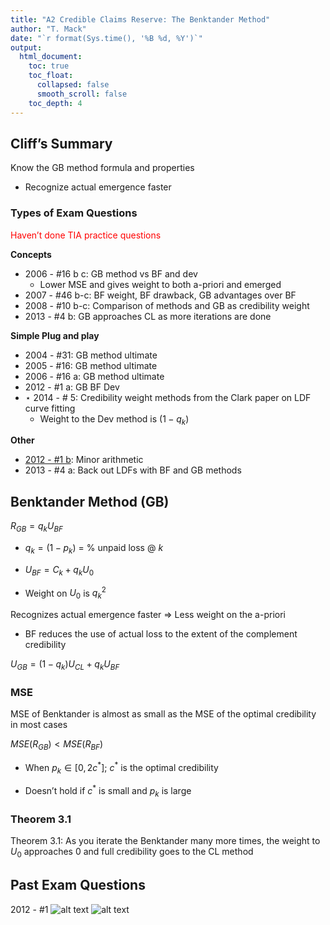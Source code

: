 ```yaml
---
title: "A2 Credible Claims Reserve: The Benktander Method"
author: "T. Mack"
date: "`r format(Sys.time(), '%B %d, %Y')`"
output: 
  html_document:
    toc: true
    toc_float:
      collapsed: false
      smooth_scroll: false
    toc_depth: 4
---
```

## Cliff's Summary

Know the GB method formula and properties

* Recognize actual emergence faster

### Types of Exam Questions

<span style="color:red">Haven't done TIA practice questions</span>

**Concepts**

* 2006 - #16 b c: GB method vs BF and dev
    * Lower MSE and gives weight to both a-priori and emerged
* 2007 - #46 b-c: BF weight, BF drawback, GB advantages over BF
* 2008 - #10 b-c: Comparison of methods and GB as credibility weight
* 2013 - #4 b: GB approaches CL as more iterations are done

**Simple Plug and play**

* 2004 - #31: GB method ultimate
* 2005 - #16: GB method ultimate
* 2006 - #16 a: GB method ultimate
* 2012 - #1 a: GB BF Dev
* $\star$ 2014 - # 5: Credibility weight methods from the Clark paper on LDF curve fitting
    * Weight to the Dev method is $(1-q_k)$

**Other**

* [2012 - #1 b](#2012-1): Minor arithmetic
* 2013 - #4 a: Back out LDFs with BF and GB methods

## Benktander Method (GB)

$R_{GB} = q_kU_{BF}$

* $q_k = (1 - p_k)$ = % unpaid loss @ $k$

* $U_{BF} = C_k + q_kU_0$

* Weight on $U_0$ is $q_k^2$

Recognizes actual emergence faster $\Rightarrow$ Less weight on the a-priori

* BF reduces the use of actual loss to the extent of the complement credibility

$U_{GB} = (1-q_k)U_{CL} + q_kU_{BF}$

### MSE

MSE of Benktander is almost as small as the MSE of the optimal credibility in most cases

$MSE(R_{GB}) < MSE(R_{BF})$

* When $p_k \in [0, 2c^*]$; $c^*$ is the optimal credibility

* Doesn't hold if $c^*$ is small and $p_k$ is large

### Theorem 3.1

Theorem 3.1: As you iterate the Benktander many more times, the weight to $U_0$ approaches 0 and full credibility goes to the CL method

## Past Exam Questions

<a name="2012-1"></a>2012 - #1
![alt text](questions/2012-1Q.png)
![alt text](questions/2012-1A.png)